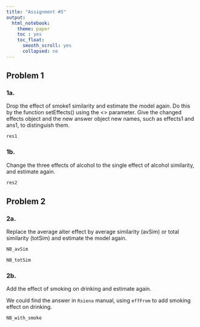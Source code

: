 ```yaml
---
title: "Assignment #5"
output:
  html_notebook:
    theme: paper
    toc : yes
    toc_float:
      smooth_scroll: yes
      collapsed: no
---
```


## Problem 1

### 1a.
Drop the effect of smoke1 similarity and estimate the model again.
Do this by the function setEffects() using the <<include>> parameter.
Give the changed effects object and the new answer object new names,
such as effects1 and ans1, to distinguish them.

```r
res1
```



### 1b.
Change the three effects of alcohol to the single effect
of alcohol similarity, and estimate again.


```r
res2
```


## Problem 2

### 2a.
Replace the average alter effect by average similarity (avSim)
or total similarity (totSim) and estimate the model again.

```r
NB_avSim
```

```r
NB_totSim
```



### 2b.
Add the effect of smoking on drinking and estimate again.

We could find the answer in `Rsiena` manual, using `effFrom` to add smoking effect on drinking.

```r
NB_with_smoke
```


